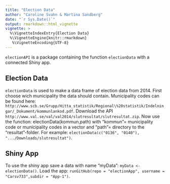 ```yaml
---
title: "Election Data"
author: "Caroline Svahn & Martina Sandberg"
date: "`r Sys.Date()`"
output: rmarkdown::html_vignette
vignette: >
  %\VignetteIndexEntry{Election Data}
  %\VignetteEngine{knitr::rmarkdown}
   %\VignetteEncoding{UTF-8}
---
```


`electionAPI` is a package containing the function `electionData` with a connected Shiny app.

## Election Data

`electionData` is used to make a data frame of election data from 2014. First choose wich municipality the data should contain. Municipality codes can be found here: `http://www.scb.se/Grupp/Hitta_statistik/Regional\%20statistik/Indelningar/_Dokument/kommunlankod.pdf`. Download the API `http://www.val.se/val/val2014/slutresultat/slutresultat.zip`. Now use the function: electionData(kommun,path) with "kommun"= municipality code or municipality codes in a vector and "path"= directory to the "resultat"-folder. For example: `electionData(c("0136", "0140"), ".../Downloads/slutresultat")`.

## Shiny App

To use the shiny app save a data with name "myData": `myData <- electionData()`. Load the app: `runGitHub(repo = "electionApp", username = "Carsv733",subdir = "App-1")`.
